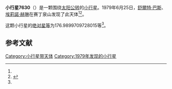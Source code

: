 {{Infobox planet
| bgcolour = #FFFFC0
| name = 7630
| symbol = 
| image = 
| caption = 
| discovery = yes
| discovery_ref = 
| discoverer = [[舒爾特·巴斯|舒爾特·巴斯]]、[[埃莉諾·赫琳|埃莉諾·赫琳]]
| discovery_site = [[赛丁泉山|赛丁泉山]] 
| discovered = 1979年6月25日
| designations = yes
| mp_name = 
| named_after = 
| alt_names = 1979 MR2/ 1994 RN10
| mp_category = [[主带小行星|主带小行星]]
| orbit_ref = <ref name="a">[http://ssd.jpl.nasa.gov/sbdb.cgi?sstr=7630 7630] {{Wayback|url=http://ssd.jpl.nasa.gov/sbdb.cgi?sstr=7630 |date=20201124024957 }}，小行星數據庫瀏覽器（JPL Small-Body Database Browser）－[[美国国家航空航天局|美国国家航空航天局]]喷气推进实验室</ref>
| epoch = 2456400.5 (2013年4月18日更新)
| aphelion = {{convert|3.083757771467958|AU|km|3|abbr=on|lk=out}}
| perihelion = {{convert|2.60383158776664|AU|km|3|abbr=on}}
| semimajor = {{convert|2.843794679617299|AU|km|3|abbr=on}}
| eccentricity = 0.0843813
| period = 1751.643746 [[日|日]]<br />4.8[[儒略年|儒略年]]
| avg_speed = 
| inclination = 1.267291025914887
| asc_node = 215.6228579570085
| mean_anomaly = 
| arg_peri = 176.9899709728015
| satellites = 
| physical_characteristics = yes
| dimensions = 
| mass = 
| density = 
| surface_grav = 
| escape_velocity = 
| sidereal_day = 
| axial_tilt = 
| pole_ecliptic_lat = 
| pole_ecliptic_lon = 
| albedo = 
| temperatures= 
| temp_name1 = 
| mean_temp_1 = 
| max_temp_1 = 
| temp_name2 = 
| max_temp_2 = 
| spectral_type = 
| abs_magnitude = 176.9899709728015
}}

'''小行星7630'''（{{lang-en|7630}}）是一颗围绕[[太阳|太阳]][[公转|公转]]的[[小行星|小行星]]。1979年6月25日，[[舒爾特·巴斯|舒爾特·巴斯]]、[[埃莉諾·赫琳|埃莉諾·赫琳]]在赛丁泉山发现了此天体<ref name="a" /><ref>{{cite news|title=小行星列表|url=http://cfa-www.harvard.edu/iau/lists/NumberedMPs.txt|accessdate=2013-07-08|newspaper=哈佛大学|archive-date=2008-05-17|archive-url=https://web.archive.org/web/20080517010638/http://cfa-www.harvard.edu/iau/lists/NumberedMPs.txt|dead-url=no}}</ref>。

这颗小行星的[[绝对星等|绝对星等]]为176.9899709728015等<ref name="a" />。

==参考文献==
{{reflist}}
{{Minor Planet Number|[[小行星7629|小行星7629]]|[[小行星7631|小行星7631]]}}

{{小天体}}

[[Category:小行星带天体|Category:小行星带天体]]
[[Category:1979年发现的小行星|Category:1979年发现的小行星]]

{{asteroid-stub}}